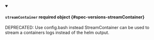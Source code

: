 


<details className="config-field" data-expandable="true" open>
<summary>

#### `streamContainer` <span className="config-field-required" data-required="false">required</span> <span className="config-field-type">object</span> <span className="config-field-default"></span> <span className="config-field-enum"></span> {#spec-versions-streamContainer}

DEPRECATED: Use config.bash instead
StreamContainer can be used to stream a containers logs instead of the helm output.

</summary>

<PartialStreamContainerreference />


</details>
